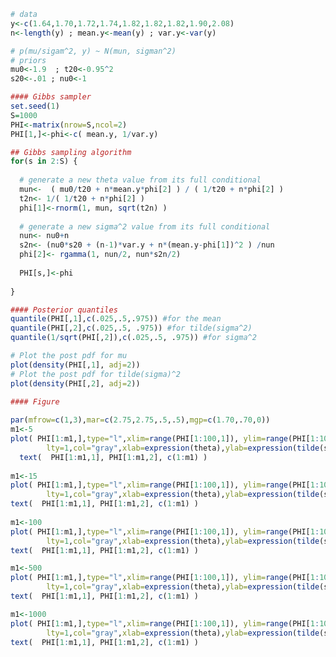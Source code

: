 ```r
# data
y<-c(1.64,1.70,1.72,1.74,1.82,1.82,1.82,1.90,2.08)
n<-length(y) ; mean.y<-mean(y) ; var.y<-var(y)
```

```r
# p(mu/sigam^2, y) ~ N(mun, sigman^2)
# priors
mu0<-1.9  ; t20<-0.95^2
s20<-.01 ; nu0<-1
```

```r

#### Gibbs sampler
set.seed(1)
S=1000
PHI<-matrix(nrow=S,ncol=2)
PHI[1,]<-phi<-c( mean.y, 1/var.y)

## Gibbs sampling algorithm
for(s in 2:S) {
  
  # generate a new theta value from its full conditional
  mun<-  ( mu0/t20 + n*mean.y*phi[2] ) / ( 1/t20 + n*phi[2] )
  t2n<- 1/( 1/t20 + n*phi[2] )
  phi[1]<-rnorm(1, mun, sqrt(t2n) )
  
  # generate a new sigma^2 value from its full conditional
  nun<- nu0+n
  s2n<- (nu0*s20 + (n-1)*var.y + n*(mean.y-phi[1])^2 ) /nun
  phi[2]<- rgamma(1, nun/2, nun*s2n/2)
  
  PHI[s,]<-phi    
  
}

```

```r
#### Posterior quantiles
quantile(PHI[,1],c(.025,.5,.975)) #for the mean
quantile(PHI[,2],c(.025,.5, .975)) #for tilde(sigma^2)
quantile(1/sqrt(PHI[,2]),c(.025,.5, .975)) #for sigma^2

```

```r
# Plot the post pdf for mu
plot(density(PHI[,1], adj=2))
# Plot the post pdf for tilde(sigma)^2
plot(density(PHI[,2], adj=2))
```


```r
#### Figure 
  
par(mfrow=c(1,3),mar=c(2.75,2.75,.5,.5),mgp=c(1.70,.70,0))
m1<-5
plot( PHI[1:m1,],type="l",xlim=range(PHI[1:100,1]), ylim=range(PHI[1:100,2]),
        lty=1,col="gray",xlab=expression(theta),ylab=expression(tilde(sigma)^2))
  text(  PHI[1:m1,1], PHI[1:m1,2], c(1:m1) )
  
m1<-15
plot( PHI[1:m1,],type="l",xlim=range(PHI[1:100,1]), ylim=range(PHI[1:100,2]),
        lty=1,col="gray",xlab=expression(theta),ylab=expression(tilde(sigma)^2))
text(  PHI[1:m1,1], PHI[1:m1,2], c(1:m1) )
  
m1<-100
plot( PHI[1:m1,],type="l",xlim=range(PHI[1:100,1]), ylim=range(PHI[1:100,2]),
        lty=1,col="gray",xlab=expression(theta),ylab=expression(tilde(sigma)^2))
text(  PHI[1:m1,1], PHI[1:m1,2], c(1:m1) )

m1<-500
plot( PHI[1:m1,],type="l",xlim=range(PHI[1:100,1]), ylim=range(PHI[1:100,2]),
        lty=1,col="gray",xlab=expression(theta),ylab=expression(tilde(sigma)^2))
text(  PHI[1:m1,1], PHI[1:m1,2], c(1:m1) )

m1<-1000
plot( PHI[1:m1,],type="l",xlim=range(PHI[1:100,1]), ylim=range(PHI[1:100,2]),
        lty=1,col="gray",xlab=expression(theta),ylab=expression(tilde(sigma)^2))
text(  PHI[1:m1,1], PHI[1:m1,2], c(1:m1) )
```
